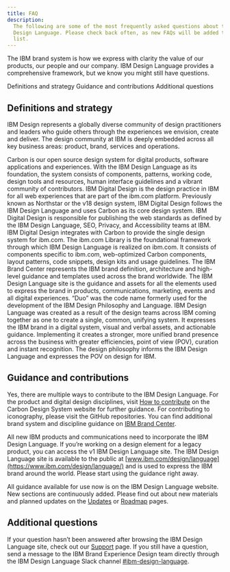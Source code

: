 ```yaml
---
title: FAQ
description:
  The following are some of the most frequently asked questions about the IBM
  Design Language. Please check back often, as new FAQs will be added to this
  list.
---
```


<PageDescription>

The IBM brand system is how we express with clarity the value of our products,
our people and our company. IBM Design Language provides a comprehensive
framework, but we know you might still have questions.

</PageDescription>

<AnchorLinks>
  <AnchorLink>Definitions and strategy</AnchorLink>
  <AnchorLink>Guidance and contributions</AnchorLink>
  <AnchorLink>Additional questions</AnchorLink>
</AnchorLinks>

## Definitions and strategy

<AccordionGroup>
<Accordion>
<AccordionItem title="What’s IBM Design?">

IBM Design represents a globally diverse community of design practitioners and
leaders who guide others through the experiences we envision, create and
deliver. The design community at IBM is deeply embedded across all key business
areas: product, brand, services and operations.

</AccordionItem>

<AccordionItem title="What’s the IBM Design System (Carbon Design System)?">
  Carbon is our open source design system for digital products, software
  applications and experiences. With the IBM Design Language as its foundation,
  the system consists of components, patterns, working code, design tools and
  resources, human interface guidelines and a vibrant community of contributors.
</AccordionItem>

<AccordionItem title="What’s IBM Digital Design?">
  IBM Digital Design is the design practice in IBM for all web experiences that
  are part of the ibm.com platform. Previously known as Northstar or the v18
  design system, IBM Digital Design follows the IBM Design Language and uses
  Carbon as its core design system. IBM Digital Design is responsible for
  publishing the web standards as defined by the IBM Design Language, SEO,
  Privacy, and Accessibility teams at IBM. IBM Digital Design integrates with
  Carbon to provide the single design system for ibm.com.
</AccordionItem>

<AccordionItem title="What’s the ibm.com Library?">
  The ibm.com Library is the foundational framework through which IBM Design
  Language is realized on ibm.com. It consists of components specific to
  ibm.com, web-optimized Carbon components, layout patterns, code snippets,
  design kits and usage guidelines.
</AccordionItem>

<AccordionItem title="How does the IBM Design Language site relate to the IBM Brand Center? ">
  The IBM Brand Center represents the IBM brand definition, architecture and
  high-level guidance and templates used across the brand worldwide. The IBM
  Design Language site is the guidance and assets for all the elements used to
  express the brand in products, communications, marketing, events and all
  digital experiences.
</AccordionItem>

<AccordionItem title="What happened to Duo?">
  “Duo” was the code name formerly used for the development of the IBM Design
  Philosophy and Language.
</AccordionItem>

<AccordionItem title="What’s the business driver behind the creation of IBM Design Language?">
  IBM Design Language was created as a result of the design teams across IBM
  coming together as one to create a single, common, unifying system. It
  expresses the IBM brand in a digital system, visual and verbal assets, and
  actionable guidance. Implementing it creates a stronger, more unified brand
  presence across the business with greater efficiencies, point of view (POV),
  curation and instant recognition. The design philosophy informs the IBM Design
  Language and expresses the POV on design for IBM.
</AccordionItem>

</Accordion>
</AccordionGroup>

## Guidance and contributions

<AccordionGroup>
<Accordion>

<AccordionItem title="Can I contribute to IBM Design Language or the disciplines, for example, Product Design, Digital Design, Event and so on?">

Yes, there are multiple ways to contribute to the IBM Design Language. For the
product and digital design disciplines, visit
[How to contribute](https://www.carbondesignsystem.com/how-to-contribute/overview)
on the Carbon Design System website for further guidance. For contributing to
iconography, please visit the GitHub repositories. You can find additional brand
system and discipline guidance on
[IBM Brand Center](https://www.ibm.com/brand/).

</AccordionItem>

<AccordionItem title="How can my agency access the IBM Design Language guidance?">

All new IBM products and communications need to incorporate the IBM Design
Language. If you’re working on a design element for a legacy product, you can
access the v1 IBM Design Language site. The IBM Design Language site is
available to the public at
[www.ibm.com/design/language](https://www.ibm.com/design/language/) and is used
to express the IBM brand around the world. Please start using the guidance right
away.

</AccordionItem>

<AccordionItem title="When will more materials be available, for example, to help us create new marketing collateral or design materials for an upcoming event?">

All guidance available for use now is on the IBM Design Language website. New
sections are continuously added. Please find out about new materials and planned
updates on the [Updates](https://www.ibm.com/design/language/updates/whats-new)
or [Roadmap](https://www.ibm.com/design/language/updates/road-map) pages.

</AccordionItem>

</Accordion>
</AccordionGroup>

## Additional questions

If your question hasn’t been answered after browsing the IBM Design Language
site, check out our [Support](/help/support) page. If you still have a question,
send a message to the IBM Brand Experience Design team directly through the IBM
Design Language Slack channel
[#ibm-design-language](https://ibm-studios.slack.com/messages/C0U35LB2B).
